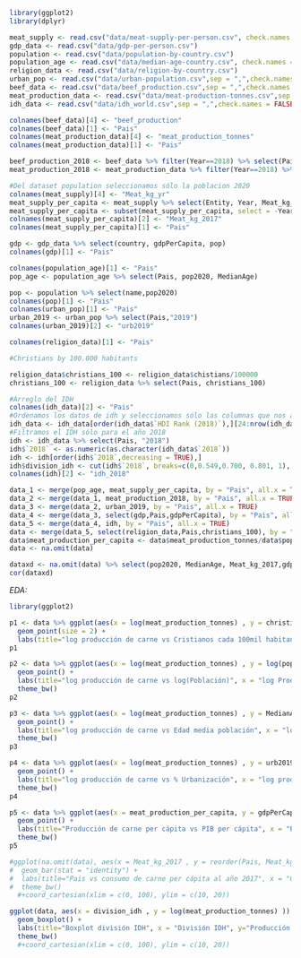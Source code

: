 
```r
library(ggplot2)
library(dplyr)
```


```r
meat_supply <- read.csv("data/meat-supply-per-person.csv", check.names = FALSE)
gdp_data <- read.csv("data/gdp-per-person.csv")
population <- read.csv("data/population-by-country.csv")
population_age <- read.csv("data/median-age-country.csv", check.names = FALSE)
religion_data <- read.csv("data/religion-by-country.csv")
urban_pop <- read.csv("data/urban-population.csv",sep = ",",check.names = FALSE, encoding ="UTF-8")
beef_data <- read.csv("data/beef_production.csv",sep = ",",check.names = FALSE, encoding ="UTF-8")
meat_production_data <- read.csv("data/meat-production-tonnes.csv",sep = ",",check.names = FALSE, encoding ="UTF-8")
idh_data <- read.csv("data/idh_world.csv",sep = ",",check.names = FALSE, encoding ="UTF-8")
```


```r
colnames(beef_data)[4] <- "beef_production"
colnames(beef_data)[1] <- "Pais"
colnames(meat_production_data)[4] <- "meat_production_tonnes"
colnames(meat_production_data)[1] <- "Pais"
```

```r
beef_production_2018 <- beef_data %>% filter(Year==2018) %>% select(Pais, beef_production)
meat_production_2018 <- meat_production_data %>% filter(Year==2018) %>% select(Pais, meat_production_tonnes)
```

```r
#Del dataset population seleccionamos sólo la poblacion 2020
colnames(meat_supply)[4] <- "Meat_kg_yr"
meat_supply_per_capita <- meat_supply %>% select(Entity, Year, Meat_kg_yr) %>% filter(Year == 2017)
meat_supply_per_capita <- subset(meat_supply_per_capita, select = -Year)
colnames(meat_supply_per_capita)[2] <- "Meat_kg_2017"
colnames(meat_supply_per_capita)[1] <- "Pais"

gdp <- gdp_data %>% select(country, gdpPerCapita, pop)
colnames(gdp)[1] <- "Pais"

colnames(population_age)[1] <- "Pais"
pop_age <- population_age %>% select(Pais, pop2020, MedianAge)

pop <- population %>% select(name,pop2020)
colnames(pop)[1] <- "Pais"
colnames(urban_pop)[1] <- "Pais"
urban_2019 <- urban_pop %>% select(Pais,"2019")
colnames(urban_2019)[2] <- "urb2019"

colnames(religion_data)[1] <- "Pais"

#Christians by 100.000 habitants

religion_data$christians_100 <- religion_data$chistians/100000
christians_100 <- religion_data %>% select(Pais, christians_100)

#Arreglo del IDH
colnames(idh_data)[2] <- "Pais"
#Ordenamos los datos de idh y seleccionamos sólo las columnas que nos aportan información sobre cada país
idh_data <- idh_data[order(idh_data$`HDI Rank (2018)`),][24:nrow(idh_data),]
#Filtramos el IDH sólo para el año 2018
idh <- idh_data %>% select(Pais, "2018")
idh$`2018` <- as.numeric(as.character(idh_data$`2018`))
idh <- idh[order(idh$`2018`,decreasing = TRUE),]
idh$division_idh <- cut(idh$`2018`, breaks=c(0,0.549,0.700, 0.801, 1), labels=c("bajo","medio","alto","muy_alto"))
colnames(idh)[2] <- "idh_2018"

```

```r
data_1 <- merge(pop_age, meat_supply_per_capita, by = "Pais", all.x = TRUE)
data_2 <- merge(data_1, meat_production_2018, by = "Pais", all.x = TRUE)
data_3 <- merge(data_2, urban_2019, by = "Pais", all.x = TRUE)
data_4 <- merge(data_3, select(gdp,Pais,gdpPerCapita), by = "Pais", all.x = TRUE)
data_5 <- merge(data_4, idh, by = "Pais", all.x = TRUE)
data <- merge(data_5, select(religion_data,Pais,christians_100), by = "Pais", all.x = TRUE)
data$meat_production_per_capita <- data$meat_production_tonnes/data$pop2020
data <- na.omit(data)
```

```r
dataxd <- na.omit(data) %>% select(pop2020, MedianAge, Meat_kg_2017,gdpPerCapita)
cor(dataxd)
```

*EDA:*
```r
library(ggplot2)

p1 <- data %>% ggplot(aes(x = log(meat_production_tonnes) , y = christians_100, colour = division_idh)) + 
  geom_point(size = 2) + 
  labs(title="log producción de carne vs Cristianos cada 100mil habitantes", x = "log producción de carne", y="Cristianos cada 100mil hab")+ theme_bw()
p1
```

```r
p2 <- data %>% ggplot(aes(x = log(meat_production_tonnes) , y = log(pop2020), colour = division_idh)) + 
  geom_point() + 
  labs(title="log producción de carne vs log(Población)", x = "log Producción de carne[toneladas]", y="log(Población)") + 
  theme_bw()
p2
```

```r
p3 <- data %>% ggplot(aes(x = log(meat_production_tonnes) , y = MedianAge, colour = division_idh )) + 
  geom_point() + 
  labs(title="log producción de carne vs Edad media población", x = "log producción de carne", y="Edad media población")+ 
  theme_bw()
p3
```
```r
p4 <- data %>% ggplot(aes(x = log(meat_production_tonnes) , y = urb2019, colour = division_idh)) + 
  geom_point() + 
  labs(title="log producción de carne vs % Urbanización", x = "log producción de carne", y="% Urbanización") + 
  theme_bw()
p4
```
```r
p5 <- data %>% ggplot(aes(x = meat_production_per_capita, y = gdpPerCapita, colour = division_idh)) + 
  geom_point() + 
  labs(title="Producción de carne per cápita vs PIB per cápita", x = "Producción de carne per cápita", y="PIB per cápita") + 
  theme_bw()
p5
```

```r
#ggplot(na.omit(data), aes(x = Meat_kg_2017 , y = reorder(Pais, Meat_kg_2017))) + 
#  geom_bar(stat = "identity") + 
#  labs(title="Pais vs consumo de carne per cápita al año 2017", x = "Consumo de carne per cápita al año 2017", y="País") + 
#  theme_bw()  
  #+coord_cartesian(xlim = c(0, 100), ylim = c(10, 20))

```

```r
ggplot(data, aes(x = division_idh , y = log(meat_production_tonnes) )) + 
  geom_boxplot() + 
  labs(title="Boxplot división IDH", x = "División IDH", y="Producción de carne[toneladas]") + 
  theme_bw()  
  #+coord_cartesian(xlim = c(0, 100), ylim = c(10, 20))

```


